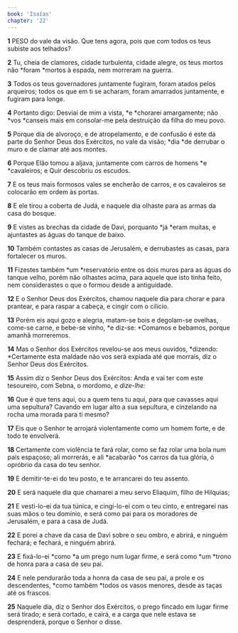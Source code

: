 ```yaml
---
book: 'Isaías'
chapter: '22'
---
```


**1** PESO do vale da visão. Que tens agora, pois que com todos os teus subiste aos telhados?

**2** Tu, cheia de clamores, cidade turbulenta, cidade alegre, os teus mortos não *foram *mortos à espada, nem morreram na guerra.

**3** Todos os teus governadores juntamente fugiram, foram atados pelos arqueiros; todos os que em ti se acharam, foram amarrados juntamente, e fugiram para longe.

**4** Portanto digo: Desviai de mim a vista, *e *chorarei amargamente; não *vos *canseis mais em consolar-me pela destruição da filha do meu povo.

**5** Porque dia de alvoroço, e de atropelamento, e de confusão é este da parte do Senhor Deus dos Exércitos, no vale da visão; *dia *de derrubar o muro e de clamar até aos montes.

**6** Porque Elão tomou a aljava, juntamente com carros de homens *e *cavaleiros; e Quir descobriu os escudos.

**7** E os teus mais formosos vales se encherão de carros, e os cavaleiros se colocarão em ordem às portas.

**8** E ele tirou a coberta de Judá, e naquele dia olhaste para as armas da casa do bosque.

**9** E vistes as brechas da cidade de Davi, porquanto *já *eram muitas, e ajuntastes as águas do tanque de baixo.

**10** Também contastes as casas de Jerusalém, e derrubastes as casas, para fortalecer os muros.

**11** Fizestes também *um *reservatório entre os dois muros para as águas do tanque velho, porém não olhastes acima, para aquele que isto tinha feito, nem considerastes o que o formou desde a antiguidade.

**12** E o Senhor Deus dos Exércitos, chamou naquele dia para chorar e para prantear, e para raspar a cabeça, e cingir com o cilício.

**13** Porém eis aqui gozo e alegria, matam-se bois e degolam-se ovelhas, come-se carne, e bebe-se vinho, *e diz-se: *Comamos e bebamos, porque amanhã morreremos.

**14** Mas o Senhor dos Exércitos revelou-se aos meus ouvidos, *dizendo: *Certamente esta maldade não vos será expiada até que morrais, diz o Senhor Deus dos Exércitos.

**15** Assim diz o Senhor Deus dos Exércitos: Anda e vai ter com este tesoureiro, com Sebna, o mordomo, _e dize-lhe:_

**16** Que é que tens aqui, ou a quem tens tu aqui, para que cavasses aqui uma sepultura? Cavando em lugar alto a sua sepultura, e cinzelando na rocha uma morada para ti mesmo?

**17** Eis que o Senhor te arrojará violentamente como um homem forte, e de todo te envolverá.

**18** Certamente com violência te fará rolar, como se faz rolar uma bola num país espaçoso; ali morrerás, e ali *acabarão *os carros da tua glória, ó opróbrio da casa do teu senhor.

**19** E demitir-te-ei do teu posto, e te arrancarei do teu assento.

**20** E será naquele dia que chamarei a meu servo Eliaquim, filho de Hilquias;

**21** E vesti-lo-ei da tua túnica, e cingi-lo-ei com o teu cinto, e entregarei nas suas mãos o teu domínio, e será como pai para os moradores de Jerusalém, e para a casa de Judá.

**22** E porei a chave da casa de Davi sobre o seu ombro, e abrirá, e ninguém fechará; e fechará, e ninguém abrirá.

**23** E fixá-lo-ei *como *a um prego num lugar firme, e será como *um *trono de honra para a casa de seu pai.

**24** E nele pendurarão toda a honra da casa de seu pai, a prole e os descendentes, *como também *todos os vasos menores, desde as taças até os frascos.

**25** Naquele dia, diz o Senhor dos Exércitos, o prego fincado em lugar firme será tirado; e será cortado, e cairá, e a carga que nele estava se desprenderá, porque o Senhor o disse.

